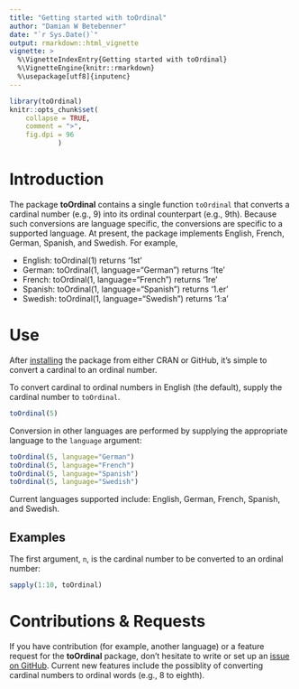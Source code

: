 ```yaml
---
title: "Getting started with toOrdinal"
author: "Damian W Betebenner"
date: "`r Sys.Date()`"
output: rmarkdown::html_vignette
vignette: >
  %\VignetteIndexEntry{Getting started with toOrdinal}
  %\VignetteEngine{knitr::rmarkdown}
  %\usepackage[utf8]{inputenc}
---
```


```r
library(toOrdinal)
knitr::opts_chunk$set(
    collapse = TRUE,
    comment = ">",
    fig.dpi = 96
			)
```

# Introduction

The package **toOrdinal** contains a single function `toOrdinal` that converts a cardinal number (e.g., 9) into its ordinal counterpart (e.g., 9th).
Because such conversions are language specific, the conversions are specific to a supported language. At present, the package implements English,
French, German, Spanish, and Swedish. For example,

* English: toOrdinal(1) returns '1st'
* German: toOrdinal(1, language="German") returns '1te'
* French: toOrdinal(1, language="French") returns '1re'
* Spanish: toOrdinal(1, language="Spanish") returns '1.er'
* Swedish: toOrdinal(1, language="Swedish") returns '1:a'


# Use

After [installing](https://dbetebenner.github.io/toOrdinal/index.html#installation) the package from either CRAN
or GitHub, it's simple to convert a cardinal to an ordinal number.

To convert cardinal to ordinal numbers in English (the default), supply the cardinal number to `toOrdinal`.

```r
toOrdinal(5)
```

Conversion in other languages are performed by supplying the appropriate language to the `language` argument:

```r
toOrdinal(5, language="German")
toOrdinal(5, language="French")
toOrdinal(5, language="Spanish")
toOrdinal(5, language="Swedish")
```

Current languages supported include: English, German, French, Spanish, and Swedish.


## Examples

The first argument, `n`, is the cardinal number to be converted to an ordinal number:

```r
sapply(1:10, toOrdinal)
```


# Contributions & Requests

If you have contribution (for example, another language) or a feature request for the **toOrdinal** package, don't hesitate to write or set up an [issue on GitHub](https://github.com/CenterForAssessment/toOrdinal/issues). Current new features include the possiblity of converting cardinal numbers to ordinal words
(e.g., 8 to eighth).
